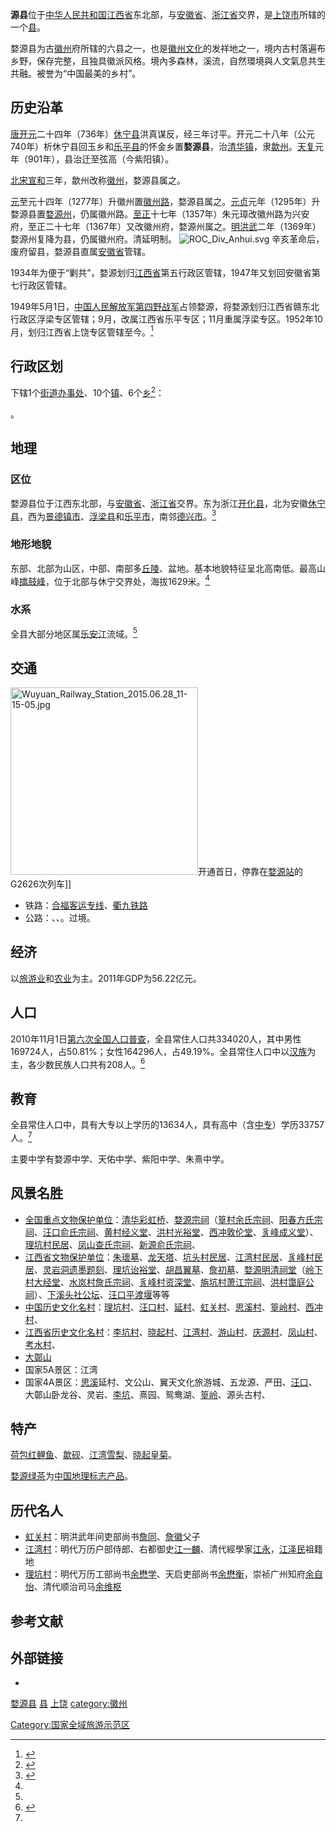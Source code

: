 {{Infobox China County 
|name              = 婺源县
|pinyin            = Wu Yuan
|nameorigin        = 
|image_city        = 
|image_caption     = 
|image_map         = Jiangxi Wuyuan.svg
|map_caption       = 婺源县在江西省的位置
|mapofstate= China Jiangxi.svg
|class             = [[县|县]]
|Belong            = [[江西省|江西省]][[上饶市|上饶市]]
|location          = [[蚺城街道|蚺城街道]]
|leader_title      = 县委书记
|leader_name       = 张志坚
|leader_title1     = 县长
|leader_name1      = 吴曙
|established_title = 
|established_date  = 
|established_title1 = 
|established_date1 = 
|area_total        = 2947
|Repop  = 334020人（2010年）
|dialect           = [[徽语|徽语]]
|coordinate ={{coord|29|15||N|117|51||E|display=inline,title|scale:10000}}
|elevation         = 
|GDP               = 56.22亿
|GDP_as_of         = 2011
|GDPPC             = 
|areacode          = 0793
|postcode          = 333200
|carlicense        = 赣E
|admini_division_code =
|tree              = 
|flower            = 
|web               = http://www.jxwy.gov.cn
|footnotes         = 
}}

'''{{ruby-py|婺|-{zh-cn:wù;zh-tw:ㄨˋ;zh-hk:mou<sup>6</sup>}-}}源县'''位于[[中华人民共和国|中华人民共和国]][[江西省|江西省]]东北部，与[[安徽省|安徽省]]、[[浙江省|浙江省]]交界，是[[上饶市|上饶市]]所辖的一个[[县|县]]。

婺源县为古[[徽州|徽州]]府所辖的六县之一，也是[[徽州文化|徽州文化]]的发祥地之一，境内古村落遍布乡野，保存完整，且独具徽派风格。境內多森林，溪流，自然環境與人文氣息共生共融。被誉为“中国最美的乡村”。

== 历史沿革 ==
[[唐朝|唐]][[开元|开元]]二十四年（736年）[[休宁县|休宁县]]洪真谋反，经三年讨平。开元二十八年（公元740年）析休宁县回玉乡和[[乐平县|乐平县]]的怀金乡置'''婺源县'''，治[[清华镇|清华镇]]，隶[[歙州|歙州]]。[[天复_(唐朝)|天复]]元年（901年），县治迁至弦高（今紫阳镇）。

[[北宋|北宋]][[宣和_(北宋)|宣和]]三年，歙州改称[[徽州|徽州]]，婺源县属之。

[[元朝|元]]至元十四年（1277年）升徽州置[[徽州路|徽州路]]，婺源县属之。[[元贞|元贞]]元年（1295年）升婺源县置[[婺源州|婺源州]]，仍属徽州路。[[至正|至正]]十七年（1357年）朱元璋改徽州路为兴安府，至正二十七年（1367年）又改徽州府，婺源州属之。[[明朝|明]][[洪武|洪武]]二年（1369年）婺源州复降为县，仍属徽州府。清延明制。
[[File:ROC_Div_Anhui.svg|thumb]]
辛亥革命后，废府留县，婺源县直属[[安徽省_(中華民國)|安徽省]]管辖。

1934年为便于“剿共”，婺源划归[[江西省_(中華民國)|江西省]]第五行政区管辖，1947年又划回安徽省第七行政区管辖。

1949年5月1日，[[中国人民解放军第四野战军|中国人民解放军第四野战军]]占领婺源，将婺源划归江西省赣东北行政区浮梁专区管辖；9月，改属江西省乐平专区；11月重属浮梁专区。1952年10月，划归江西省上饶专区管辖至今。<ref>{{cite web |title=婺源史话——历史沿革 |author= |url=http://place.jxwmw.cn/system/2008/03/09/010032776.shtml |publisher=江西文明网 |access-date=2012-03-23 |archive-url=https://web.archive.org/web/20131130043750/http://place.jxwmw.cn/system/2008/03/09/010032776.shtml |archive-date=2013-11-30 |dead-url=yes }}</ref>

== 行政区划 ==
{{PAGENAMEBASE}}下辖1个[[街道办事处|街道办事处]]、10个[[行政建制镇|镇]]、6个[[乡_(中华人民共和国)|乡]]<ref>{{PRC admin/ref sgc|36/11/30}}</ref>：

{{PRC admin/children|36/11/30}}。

== 地理 ==
=== 区位 ===
婺源县位于江西东北部，与[[安徽省|安徽省]]、[[浙江省|浙江省]]交界。东为浙江[[开化县|开化县]]，北为安徽[[休宁县|休宁县]]，西为[[景德镇市|景德镇市]]、[[浮梁县|浮梁县]]和[[乐平市|乐平市]]，南邻[[德兴市|德兴市]]。<ref name="江西省地图册">{{cite book |title=江西省地图册 |year=2008 |publisher=星球地图出版社 |isbn=978-7-80212-369-4 |pages=108-109 }}</ref>

=== 地形地貌 ===
东部、北部为山区，中部、南部多[[丘陵|丘陵]]、盆地。基本地貌特征呈北高南低。最高山峰[[擂鼓峰|擂鼓峰]]，位于北部与休宁交界处，海拔1629米。<ref name="江西省地图册"/>

=== 水系 ===
全县大部分地区属[[乐安江|乐安江]]流域。<ref name="江西省地图册"/>

== 交通 ==
[[File:Wuyuan_Railway_Station_2015.06.28_11-15-05.jpg|300px]]开通首日，停靠在[[婺源站|婺源站]]的G2626次列车]]
*铁路：{{rint|cn|crh}}[[合福客运专线|合福客运专线]]、{{rint|cn|rail}}[[衢九铁路|衢九铁路]]
*公路：{{中国国道名|237}}、{{中国高速公路名|G56|[[杭瑞高速公路|杭瑞高速公路]]}}、{{China Expwy Name|S22|P=Jiangxi|[[德婺高速公路|德婺高速公路]]}}。{{中国国道名|351}}过境。

== 经济 ==
{{bar box
|float=right
|title=婺源县[[GDP|GDP]]
|titlebar=#FFD9E6
|left1= 年
|right1=GDP
|width=280px
|barwidth=
|bars=
{{bar pixel |2001|pink|11.37}}
{{bar pixel |2002|pink|13.23}}
{{bar pixel |2003|pink|15.73}}
{{bar pixel |2004|pink|18.85}}
{{bar pixel |2005|pink|23.11}}
{{bar pixel |2006|pink|27.86}}
{{bar pixel |2007|pink|31.81}}
{{bar pixel |2008|pink|36.46}}
{{bar pixel |2009|pink|41.50}}
{{bar pixel |2010|pink|47.71}}
{{bar pixel |2011|pink|56.22}}
{{bar pixel |2012|pink|63.50}}
{{bar pixel |2013|pink|73.00}}
{{bar pixel |2014|pink|80.00}}
{{bar pixel |2015|pink|83.03}}
{{bar pixel |2016|pink|91.27}}
{{bar pixel |2017|pink|100.78}}
{{bar pixel |2018|pink|106.43}}
{{bar pixel |2019|pink|131.5}}
|caption=单位：亿元 <ref>{{Cite web |url=http://tj.jxwy.gov.cn/tjsj/ShowArticle.asp?ArticleID=105 |title=婺源县建国60年主要经济数据 |access-date=2012-03-23 |archive-date=2013-11-30 |archive-url=https://web.archive.org/web/20131130043752/http://tj.jxwy.gov.cn/tjsj/ShowArticle.asp?ArticleID=105 |dead-url=yes }}</ref>
}}
以[[旅游业|旅游业]]和[[农业|农业]]为主。2011年GDP为56.22亿元。

== 人口 ==
2010年11月1日[[第六次全国人口普查|第六次全国人口普查]]，全县常住人口共334020人，其中男性169724人，占50.81%；女性164296人，占49.19%。全县常住人口中以[[汉族|汉族]]为主，各少数民族人口共有208人。<ref name="六普">{{cite book|title=婺源县第六次全国人口普查主要数据公报|author=婺源县统计局|publisher=上饶统计信息网|url=http://www.srtj.gov.cn/tjnr.asp?id=5949|deadurl=yes|archiveurl=https://web.archive.org/web/20131130043751/http://www.srtj.gov.cn/tjnr.asp?id=5949|archivedate=2013-11-30|access-date=2012-03-23}}</ref>

== 教育 ==
全县常住人口中，具有大专以上学历的13634人，具有高中（含[[中专|中专]]）学历33757人。<ref name="六普"/>

主要中学有婺源中学、天佑中学、紫阳中学、朱熹中学。

== 风景名胜 ==
{{main|婺源县各级文物保护单位列表}}
*[[全国重点文物保护单位|全国重点文物保护单位]]：[[清华彩虹桥|清华彩虹桥]]、[[婺源宗祠|婺源宗祠]]（[[篁村余氏宗祠|篁村余氏宗祠]]、[[阳春方氏宗祠|阳春方氏宗祠]]、[[汪口俞氏宗祠|汪口俞氏宗祠]]、[[黄村经义堂|黄村经义堂]]、[[洪村光裕堂|洪村光裕堂]]、[[西冲敦伦堂|西冲敦伦堂]]、[[豸峰成义堂|豸峰成义堂]]）、[[理坑村民居|理坑村民居]]、[[凤山查氏宗祠|凤山查氏宗祠]]、[[新源俞氏宗祠|新源俞氏宗祠]]、
*[[江西省文物保护单位|江西省文物保护单位]]：[[朱瓌墓|朱瓌墓]]、[[龙天塔|龙天塔]]、[[坑头村民居|坑头村民居]]、[[江湾村民居|江湾村民居]]、[[豸峰村民居|豸峰村民居]]、[[灵岩洞遗墨题刻|灵岩洞遗墨题刻]]、[[理坑诒裕堂|理坑诒裕堂]]、[[胡昌翼墓|胡昌翼墓]]、[[詹初墓|詹初墓]]、[[婺源明清祠堂|婺源明清祠堂]]（[[岭下村大经堂|岭下村大经堂]]、[[水岚村詹氏宗祠|水岚村詹氏宗祠]]、[[豸峰村资深堂|豸峰村资深堂]]、[[旃坑村萧江宗祠|旃坑村萧江宗祠]]、[[洪村霭庭公祠|洪村霭庭公祠]]）、[[下溪头社公坛|下溪头社公坛]]、[[汪口平渡堰|汪口平渡堰]]等等
*[[中国历史文化名村|中国历史文化名村]]：[[理坑村|理坑村]]、[[汪口村|汪口村]]、[[延村|延村]]、[[虹关村|虹关村]]、[[思溪村|思溪村]]、[[篁岭村|篁岭村]]、[[西冲村|西冲村]]、
*[[江西省历史文化名村|江西省历史文化名村]]：[[李坑村|李坑村]]、[[晓起村|晓起村]]、[[江湾村|江湾村]]、[[游山村|游山村]]、[[庆源村|庆源村]]、[[凤山村|凤山村]]、[[考水村|考水村]]、
*[[大鄣山|大鄣山]]
*国家5A景区：江湾
*国家4A景区：[[思溪村|思溪]]延村、文公山、翼天文化旅游城、五龙源、严田、[[汪口村|汪口]]、大鄣山卧龙谷、灵岩、[[李坑村|李坑]]、熹园、鸳鸯湖、[[篁岭村|篁岭]]、源头古村、 

{{Gallery
|title=
|footer=
|width=240
|height=
|lines=1
|File:Wuyuan likeng.jpg|[[理坑村|理坑村]]
|File:Wuyuan jiangling.jpg|[[油菜花|油菜花]]盛开的[[江岭|江岭]]
|File:Wuyuan Huangcun Jingyitang 20120401-40.jpg|[[黄村经义堂|黄村经义堂]]
|File:Wuyuan Wangkou 20120331-39.jpg|[[汪口俞氏宗祠|汪口俞氏宗祠]]
|File:Wuyuan Qinghua Caihong Qiao 20120401-30.jpg|[[清华彩虹桥|清华彩虹桥]]
|File:Wuyuan Qiukou Likeng 20120331-11.jpg|[[李坑村|李坑村]]
|File:Wuyuan Jiangwan 20120331-21.jpg|[[江湾村|江湾村]]敦伦堂（江一麟纪念馆）
|File:Wuyuan Fengshan Longtian Ta 20120402-08.jpg|[[龙天塔|凤山龙天塔]]
|File:Wuyuan Hongguan 20120402-12.jpg|[[虹关村|虹关村]]古樟
|File:Wuyuan Tuochuan Huangcun 20120402-16.jpg|[[篁村|篁村]]余氏宗祠
|File:Autumn sun drying at Huangling.jpg|婺源[[篁岭村|篁岭村]]-晒秋
}}

== 特产 ==
[[荷包红鲤鱼|荷包红鲤鱼]]、[[歙砚|歙砚]]、[[江湾雪梨|江湾雪梨]]、[[晓起皇菊|晓起皇菊]]。

[[婺源绿茶|婺源绿茶]]为[[中国地理标志产品|中国地理标志产品]]。

== 历代名人 ==
* [[虹关村|虹关村]]：明洪武年间吏部尚书[[詹同|詹同]]、[[詹徽|詹徽]]父子
* [[江湾村|江湾村]]：明代万历户部侍郎、右都御史[[江一麟|江一麟]]、清代經學家[[江永_(人物)|江永]]，[[江泽民|江泽民]]祖籍地
* [[理坑村|理坑村]]：明代万历工部尚书[[余懋学|余懋学]]、天启吏部尚书[[余懋衡|余懋衡]]，崇祯广州知府[[余自怡|余自怡]]、清代顺治司马[[余维枢|余维枢]]

== 参考文献 ==
{{reflist}}

== 外部链接 ==
{{commonscat|Wuyuan County, Jiangxi}}
{{wikivoyage|婺源}}
* {{Official website|http://www.jxwy.gov.cn/|name=婺源县人民政府}}

{{婺源县行政区划}}
{{上饶市行政区划}}
{{江西行政区划}}
{{Huizhou}}

[[category:婺源县|]]
[[category:上饶区县市|县]]
[[category:江西省县份|上饶]]
[[category:徽州|category:徽州]]
[[Category:国家全域旅游示范区|Category:国家全域旅游示范区]]